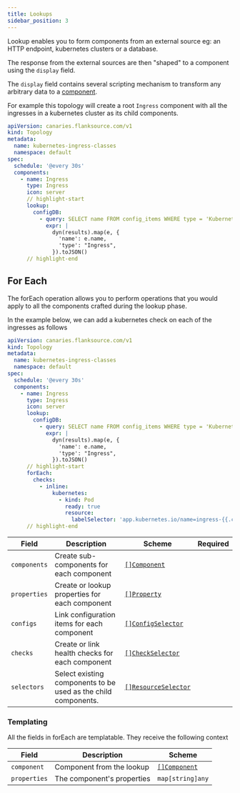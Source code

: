 ```yaml
---
title: Lookups
sidebar_position: 3
---
```




Lookup enables you to form components from an external source eg: an HTTP endpoint, kubernetes clusters or a database.

The response from the external sources are then "shaped" to a component using the `display` field.

The `display` field contains several scripting mechanism to transform any arbitrary data to a [component](/reference/topology/components).


For example this topology will create a root `Ingress` component with all the ingresses in a kubernetes cluster as its child components.

<div style={{width: "800px"}}>

```yaml title="kubernetes-ingress-classes.yaml"
apiVersion: canaries.flanksource.com/v1
kind: Topology
metadata:
  name: kubernetes-ingress-classes
  namespace: default
spec:
  schedule: '@every 30s'
  components:
    - name: Ingress
      type: Ingress
      icon: server
      // highlight-start
      lookup:
        configDB:
          - query: SELECT name FROM config_items WHERE type = 'Kubernetes::IngressClass'
            expr: |
              dyn(results).map(e, {
                'name': e.name,
                'type': "Ingress",
              }).toJSON()
      // highlight-end
```
</div>

<Lookup/>

## For Each

The forEach operation allows you to perform operations that you would apply to all the components crafted during the lookup phase.

In the example below, we can add a kubernetes check on each of the ingresses as follows

```yaml title="kubernetes-ingress-classes.yaml"
apiVersion: canaries.flanksource.com/v1
kind: Topology
metadata:
  name: kubernetes-ingress-classes
  namespace: default
spec:
  schedule: '@every 30s'
  components:
    - name: Ingress
      type: Ingress
      icon: server
      lookup:
        configDB:
          - query: SELECT name FROM config_items WHERE type = 'Kubernetes::IngressClass'
            expr: |
              dyn(results).map(e, {
                'name': e.name,
                'type': "Ingress",
              }).toJSON()
      // highlight-start
      forEach:
        checks:
          - inline:
              kubernetes:
                - kind: Pod
                  ready: true
                  resource:
                    labelSelector: 'app.kubernetes.io/name=ingress-{{.component.name}}&app.kubernetes.io/component=controller'
      // highlight-end
```

| Field        | Description                                                    | Scheme                                                       | Required |
| ------------ | -------------------------------------------------------------- | ------------------------------------------------------------ | -------- |
| `components` | Create sub-components for each component                       | [`[]Component`](../references/components)                 |          |
| `properties` | Create or lookup properties for each component                 | [`[]Property`](./properties)                              |          |
| `configs`    | Link configuration items for each component                    | [`[]ConfigSelector`](./catalog.md#config-selector)           |          |
| `checks`     | Create or link health checks for each component                | [`[]CheckSelector`](./health-checks.md#check)                |          |
| `selectors`  | Select existing components to be used as the child components. | [`[]ResourceSelector`](../../reference/resource-selector) |          |

### Templating

All the fields in forEach are templatable. They receive the following context

| Field        | Description                | Scheme                                       |
| ------------ | -------------------------- | -------------------------------------------- |
| `component`  | Component from the lookup  | [`[]Component`](../references/components) |
| `properties` | The component's properties | `map[string]any`                             |

